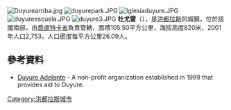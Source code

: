 [[Image:Duyurearriba.jpg|right]]
[[Image:duyurepark.JPG|right]]
[[Image:Iglesiaduyure.JPG|right]]
[[Image:duyureescuela.JPG|right]]
[[Image:duyure3.JPG|right]]
<!-- 檔案不存在 [[Image:Duyure4.jpg|right]] ，可從英文維基百科取得 -->
'''杜尤雷'''（{{lang-es|Duyure}}），是[[洪都拉斯|洪都拉斯]]的城鎮，位於該國南部，由[[喬盧特卡省|喬盧特卡省]]負責管轄，面積105.50平方公里，海拔高度820米，2001年人口2,753，人口密度每平方公里26.09人。

==參考資料==
* [https://web.archive.org/web/20070730162532/http://www.duyure.org/ Duyure Adelante] - A non-profit organization established in 1999 that provides aid to Duyure.

{{Coord|13|38|N|86|49|W|display=title|region:HN_type:city_source:GNS-enwiki}}

{{Honduras-geo-stub}}
[[Category:洪都拉斯城市|Category:洪都拉斯城市]]